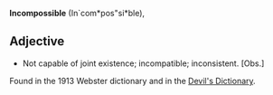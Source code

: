 '''Incompossible''' (In`com*pos"si*ble), 

==Adjective==

*Not capable of joint existence; incompatible; inconsistent.  [Obs.]

Found in the 1913 Webster dictionary and in the [[w:The Devil's Dictionary|Devil's Dictionary]].

{{stub}}